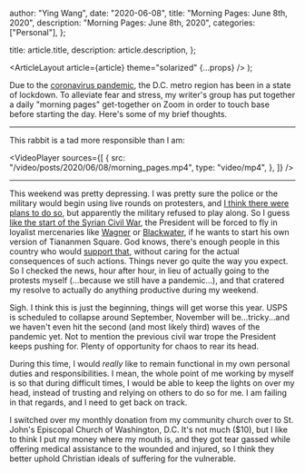 
  author: "Ying Wang",
  date: "2020-06-08",
  title: "Morning Pages: June 8th, 2020",
  description: "Morning Pages: June 8th, 2020",
  categories: ["Personal"],
};

  title: article.title,
  description: article.description,
};

  <ArticleLayout article={article} theme="solarized" {...props} />
);

Due to the [coronavirus
pandemic](https://en.wikipedia.org/wiki/2019-20_coronavirus_pandemic), the D.C.
metro region has been in a state of lockdown. To alleviate fear and stress, my
writer's group has put together a daily "morning pages" get-together on Zoom in
order to touch base before starting the day. Here's some of my brief thoughts.

---

This rabbit is a tad more responsible than I am:

<VideoPlayer
  sources={[
    {
      src: "/video/posts/2020/06/08/morning_pages.mp4",
      type: "video/mp4",
    },
  ]}
/>

---

This weekend was pretty depressing. I was pretty sure the police or the military
would begin using live rounds on protesters, and [I think there were plans to do
so](https://www.cbsnews.com/news/trump-demanded-10000-active-duty-troops-deploy-to-streets-in-heated-oval-office-meeting/),
but apparently the military refused to play along. So I guess [like the start of
the Syrian Civil
War](<https://en.wikipedia.org/wiki/Timeline_of_the_Syrian_Civil_War_(January%E2%80%93April_2011)>),
the President will be forced to fly in loyalist mercenaries like
[Wagner](https://en.wikipedia.org/wiki/Wagner_Group) or
[Blackwater](https://en.wikipedia.org/wiki/Academi), if he wants to start his
own version of Tiananmen Square. God knows, there's enough people in this
country who would [support
that](https://www.nytimes.com/2020/06/03/opinion/tom-cotton-protests-military.html),
without caring for the actual consequences of such actions. Things never go
quite the way you expect. So I checked the news, hour after hour, in lieu of
actually going to the protests myself (...because we still have a pandemic...),
and that cratered my resolve to actually do anything productive during my
weekend.

Sigh. I think this is just the beginning, things will get worse this year. USPS
is scheduled to collapse around September, November will be...tricky...and we
haven't even hit the second (and most likely third) waves of the pandemic yet.
Not to mention the previous civil war trope the President keeps pushing for.
Plenty of opportunity for chaos to rear its head.

During this time, I would _really_ like to remain functional in my own personal
duties and responsibilities. I mean, the whole point of me working by myself is
so that during difficult times, I would be able to keep the lights on over my
head, instead of trusting and relying on others to do so for me. I am failing in
that regards, and I need to get back on track.

I switched over my monthly donation from my community church over to St. John's
Episcopal Church of Washington, D.C. It's not much ($10), but I like to think I
put my money where my mouth is, and they got tear gassed while offering medical
assistance to the wounded and injured, so I think they better uphold Christian
ideals of suffering for the vulnerable.
